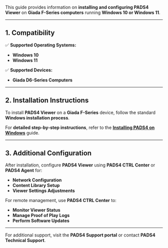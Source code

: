 This guide provides information on **installing and configuring PADS4 Viewer** on **Giada F-Series computers** running **Windows 10 or Windows 11**.  

---

## **1. Compatibility**  

✅ **Supported Operating Systems:**  
- **Windows 10**  
- **Windows 11**  

✅ **Supported Devices:**  
- **Giada D6-Series Computers**  

---

## **2. Installation Instructions**  

To install **PADS4 Viewer** on a **Giada F-Series** device, follow the standard **Windows installation process**.  

<Note>For **detailed step-by-step instructions**, refer to the **[Installing PADS4 on Windows](#)** guide.</Note>

---

## **3. Additional Configuration**  

After installation, configure **PADS4 Viewer** using **PADS4 CTRL Center** or **PADS4 Agent** for:  
- **Network Configuration**  
- **Content Library Setup**  
- **Viewer Settings Adjustments**  

For remote management, use **PADS4 CTRL Center** to:  
- **Monitor Viewer Status**  
- **Manage Proof of Play Logs**  
- **Perform Software Updates**  

---

For additional support, visit the **PADS4 Support portal** or contact **PADS4 Technical Support**. 
